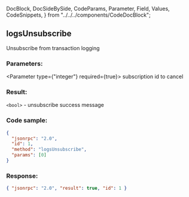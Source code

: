   DocBlock,
  DocSideBySide,
  CodeParams,
  Parameter,
  Field,
  Values,
  CodeSnippets,
} from "../../../components/CodeDocBlock";

<DocBlock>

## logsUnsubscribe

Unsubscribe from transaction logging

<DocSideBySide>
<CodeParams>

### Parameters:

<Parameter type={"integer"} required={true}>
  subscription id to cancel
</Parameter>

### Result:

`<bool>` - unsubscribe success message

</CodeParams>

<CodeSnippets>

### Code sample:

```json
{
  "jsonrpc": "2.0",
  "id": 1,
  "method": "logsUnsubscribe",
  "params": [0]
}
```

### Response:

```json
{ "jsonrpc": "2.0", "result": true, "id": 1 }
```

</CodeSnippets>
</DocSideBySide>
</DocBlock>
